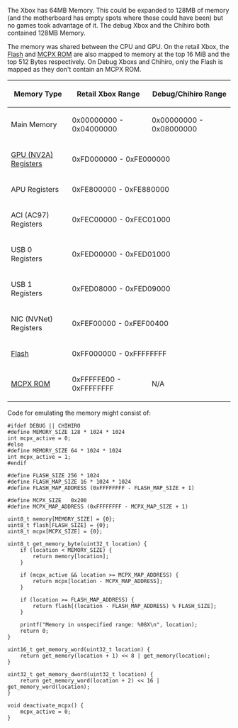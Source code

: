 The Xbox has 64MB Memory. This could be expanded to 128MB of memory (and the motherboard has empty spots where these could have been) but no games took advantage of it. The debug Xbox and the Chihiro both contained 128MB Memory.

The memory was shared between the CPU and GPU. On the retail Xbox, the [[Flash]] and [[MCPX ROM]] are also mapped to memory at the top 16 MiB and the top 512 Bytes respectively. On Debug Xboxs and Chihiro, only the Flash is mapped as they don't contain an MCPX ROM.

{| class="wikitable" style="text-align: center;"
! Memory Type
! Retail Xbox Range
! Debug/Chihiro Range
|-
|Main Memory
|0x00000000 - 0x04000000
|0x00000000 - 0x08000000
|-
|[[GPU|GPU (NV2A) Registers]]
|colspan="2"|0xFD000000 - 0xFE000000
|-
|APU Registers
|colspan="2"|0xFE800000 - 0xFE880000
|-
|ACI (AC97) Registers
|colspan="2"|0xFEC00000 - 0xFEC01000
|-
|USB 0 Registers
|colspan="2"|0xFED00000 - 0xFED01000
|-
|USB 1 Registers
|colspan="2"|0xFED08000 - 0xFED09000
|-
|NIC (NVNet) Registers
|colspan="2"|0xFEF00000 - 0xFEF00400
|-
|[[Flash]]
|colspan="2"|0xFF000000 - 0xFFFFFFFF
|-
|[[MCPX ROM]]
|0xFFFFFE00 - 0xFFFFFFFF
|N/A
|}

Code for emulating the memory might consist of:

<pre>
#ifdef DEBUG || CHIHIRO
#define MEMORY_SIZE 128 * 1024 * 1024
int mcpx_active = 0;
#else
#define MEMORY_SIZE 64 * 1024 * 1024
int mcpx_active = 1;
#endif

#define FLASH_SIZE 256 * 1024
#define FLASH_MAP_SIZE 16 * 1024 * 1024
#define FLASH_MAP_ADDRESS (0xFFFFFFFF - FLASH_MAP_SIZE + 1)

#define MCPX_SIZE   0x200
#define MCPX_MAP_ADDRESS (0xFFFFFFFF - MCPX_MAP_SIZE + 1)

uint8_t memory[MEMORY_SIZE] = {0};
uint8_t flash[FLASH_SIZE] = {0};
uint8_t mcpx[MCPX_SIZE] = {0};

uint8_t get_memory_byte(uint32_t location) {
    if (location < MEMORY_SIZE) {
        return memory[location];
    }

    if (mcpx_active && location >= MCPX_MAP_ADDRESS) {
        return mcpx[location - MCPX_MAP_ADDRESS];
    }

    if (location >= FLASH_MAP_ADDRESS) {
        return flash[(location - FLASH_MAP_ADDRESS) % FLASH_SIZE];
    }

    printf("Memory in unspecified range: %08X\n", location);
    return 0;
}

uint16_t get_memory_word(uint32_t location) {
    return get_memory(location + 1) << 8 | get_memory(location);
}

uint32_t get_memory_dword(uint32_t location) {
    return get_memory_word(location + 2) << 16 | get_memory_word(location);
}

void deactivate_mcpx() {
    mcpx_active = 0;
}
</pre>